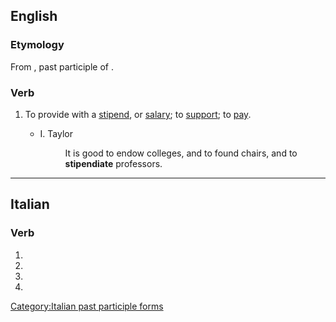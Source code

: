 ==English==

===Etymology===
From {{etyl|la|en}} {{lena}} {{m|la|stipendiatus}}, past participle of {{m|la|stipendiari||to receive pay}}.

===Verb===
{{en-verb}}

# {{lb|en|transitive}} To provide with a [[stipend]], or [[salary]]; to [[support]]; to [[pay]].
#: {{rfquotek|en|Evelyn}}
#* I. Taylor
#*: It is good to endow colleges, and to found chairs, and to '''stipendiate''' professors.

{{Webster 1913}}

----

==Italian==

===Verb===
{{head|it|verb form}}

# {{inflection of|it|stipendiare||2|p|pres|indc}}
# {{inflection of|it|stipendiare||2|p|impr}}
# {{inflection of|it|stipendiare||2|p|pres|subj}}
# {{feminine plural of|it|stipendiato}}

[[Category:Italian past participle forms]]